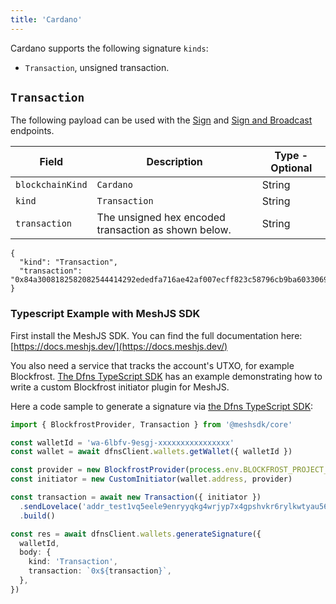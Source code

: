 ```yaml
---
title: 'Cardano'
---
```


Cardano supports the following signature `kinds`:

* `Transaction`, unsigned transaction.

## `Transaction`

The following payload can be used with the
[Sign](/api-reference/keys/generate-signature) and
[Sign and Broadcast](/api-reference/wallets/broadcast-transaction) endpoints.

| Field            | Description                                          | Type - Optional |
| ---------------- | ---------------------------------------------------- | --------------- |
| `blockchainKind` | `Cardano`                                            | String          |
| `kind`           | `Transaction`                                        | String          |
| `transaction`    | The unsigned hex encoded transaction as shown below. | String          |

```shell
{
  "kind": "Transaction",
  "transaction": "0x84a3008182582082544414292ededfa716ae42af007ecff823c58796cb9ba60330699fb4d55d7901018282581d60112f2721059581f2a8f9986638359b83c567a61d5486ed0e16c818621a000cf4ae82581d60112f2721059581f2a8f9986638359b83c567a61d5486ed0e16c818621b0000000253db20cd021a00028785a0f5f6"
}
```

### Typescript Example with MeshJS SDK <a href="#typescript-example" id="typescript-example"></a>

First install the MeshJS SDK. You can find the full documentation here: [https://docs.meshjs.dev/](https://docs.meshjs.dev/)

You also need a service that tracks the account's UTXO, for example Blockfrost. [The Dfns TypeScript SDK](https://github.com/dfns/dfns-sdk-ts) has an example demonstrating how to write a custom Blockfrost initiator plugin for MeshJS.

Here a code sample to generate a signature via [the Dfns TypeScript SDK](https://github.com/dfns/dfns-sdk-ts):

```typescript
import { BlockfrostProvider, Transaction } from '@meshsdk/core'

const walletId = 'wa-6lbfv-9esgj-xxxxxxxxxxxxxxxx'
const wallet = await dfnsClient.wallets.getWallet({ walletId })

const provider = new BlockfrostProvider(process.env.BLOCKFROST_PROJECT_ID!)
const initiator = new CustomInitiator(wallet.address, provider)

const transaction = await new Transaction({ initiator })
  .sendLovelace('addr_test1vq5eele9enryyqkg4wrjyp7x4gpshvkr6rylkwtyau56g3qgrcks9', '1000000')
  .build()

const res = await dfnsClient.wallets.generateSignature({
  walletId,
  body: {
    kind: 'Transaction',
    transaction: `0x${transaction}`,
  },
})
```
